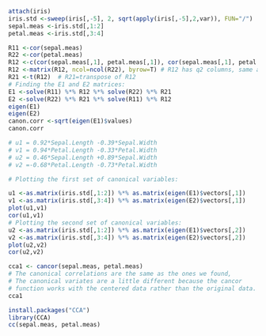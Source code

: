 ```r
attach(iris)
iris.std <-sweep(iris[,-5], 2, sqrt(apply(iris[,-5],2,var)), FUN="/")
sepal.meas <-iris.std[,1:2]
petal.meas <-iris.std[,3:4]
```
```r
R11 <-cor(sepal.meas)
R22 <-cor(petal.meas)
R12 <-c(cor(sepal.meas[,1], petal.meas[,1]), cor(sepal.meas[,1], petal.meas[,2]),cor(sepal.meas[,2], petal.meas[,1]), cor(sepal.meas[,2], petal.meas[,2]))
R12 <-matrix(R12, ncol=ncol(R22), byrow=T) # R12 has q2 columns, same as number of petal measurements
R21 <-t(R12)  # R21=transpose of R12
# Finding the E1 and E2 matrices:
E1 <-solve(R11) %*% R12 %*% solve(R22) %*% R21
E2 <-solve(R22) %*% R21 %*% solve(R11) %*% R12
eigen(E1)
eigen(E2)
canon.corr <-sqrt(eigen(E1)$values)
canon.corr

# u1 = 0.92*Sepal.Length -0.39*Sepal.Width
# v1 = 0.94*Petal.Length -0.33*Petal.Width
# u2 = 0.46*Sepal.Length +0.89*Sepal.Width
# v2 =-0.68*Petal.Length -0.73*Petal.Width

# Plotting the first set of canonical variables:

u1 <-as.matrix(iris.std[,1:2]) %*% as.matrix(eigen(E1)$vectors[,1])
v1 <-as.matrix(iris.std[,3:4]) %*% as.matrix(eigen(E2)$vectors[,1])
plot(u1,v1)
cor(u1,v1)
# Plotting the second set of canonical variables:
u2 <-as.matrix(iris.std[,1:2]) %*% as.matrix(eigen(E1)$vectors[,2])
v2 <-as.matrix(iris.std[,3:4]) %*% as.matrix(eigen(E2)$vectors[,2])
plot(u2,v2)
cor(u2,v2)
```
```r
cca1 <- cancor(sepal.meas, petal.meas)
# The canonical correlations are the same as the ones we found,
# The canonical variates are a little different because the cancor 
# function works with the centered data rather than the original data.
cca1
```
```r
install.packages("CCA")
library(CCA)
cc(sepal.meas, petal.meas)
```
